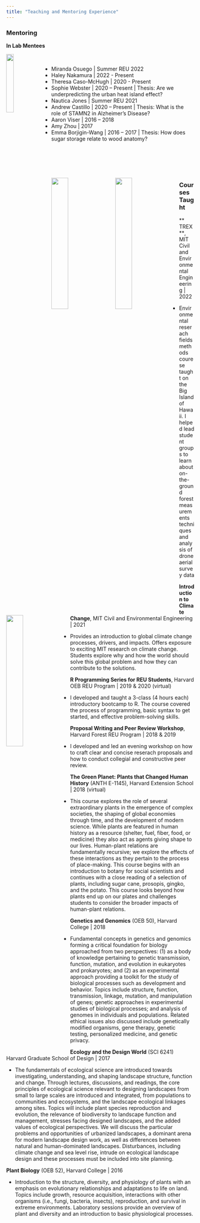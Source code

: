 ```yaml
---
title: "Teaching and Mentoring Experience"
---
```


<link rel="stylesheet" href="styles.css" type="text/css">

### Mentoring 

**In Lab Mentees**

<img src="images/web_89.jpg" style="width:20%; border:0px solid; margin-right: 20px" align="left">

<br>

* Miranda Osuego | Summer REU 2022
* Haley Nakamura | 2022 - Present
* Theresa Caso-McHugh | 2020 - Present
* Sophie Webster | 2020 – Present | Thesis: Are we underpredicting the urban heat island effect? 
* Nautica Jones | Summer REU 2021
* Andrew Castillo | 2020 – Present | Thesis: What is the role of STAMN2 in Alzheimer’s Disease?
* Aaron Viser | 2016 – 2018
* Amy Zhou | 2017
* Emma Borjigin-Wang | 2016 – 2017 | Thesis: How does sugar storage relate to wood anatomy?

<br>
<br>
<br>
<br>

<img src="images/web_87.jpg" style="width:30%; border:0px solid; margin-right: 20px" align="left">
<img src="images/web_131.jpg" style="width:30%; border:0px solid; margin-right: 20px" align="left">
<img src="images/web_88.jpg" style="width:30%; border:0px solid; margin-right: 20px" align="left">

### Courses Taught 

** TREX**, MIT Civil and Environmental Engineering | 2022

* Environmental reserach fields methods courese taught on the Big Island of Hawaii. I helped lead student groups to learn about on-the-ground forest measurements techniques and analysis of drone aerial survey data

**Introduction to Climate Change**, MIT Civil and Environmental Engineering | 2021

* Provides an introduction to global climate change processes, drivers, and impacts. Offers exposure to exciting MIT research on climate change. Students explore why and how the world should solve this global problem and how they can contribute to the solutions. 

**R Programming Series for REU Students**, Harvard OEB REU Program | 2019 & 2020 (virtual)

* I developed and taught a 3-class (4 hours each) introductory bootcamp to R. The course covered the process of programming, basic syntax to get started, and effective problem-solving skills. 

**Proposal Writing and Peer Review Workshop**, Harvard Forest REU Program | 2018 & 2019

* I developed and led an evening workshop on how to craft clear and concise reserach proposals and how to conduct collegial and constructive peer review. 

**The Green Planet: Plants that Changed Human History** (ANTH E-1145), Harvard Extension School | 2018 (virtual)

* This course explores the role of several extraordinary plants in the emergence of complex societies, the shaping of global economies through time, and the development of modern science. While plants are featured in human history as a resource (shelter, fuel, fiber, food, or medicine) they also act as agents giving shape to our lives. Human-plant relations are fundamentally recursive; we explore the effects of these interactions as they pertain to the process of place-making. This course begins with an introduction to botany for social scientists and continues with a close reading of a selection of plants, including sugar cane, prosopis, gingko, and the potato. This course looks beyond how plants end up on our plates and challenges students to consider the broader impacts of human-plant relations.
  
**Genetics and Genomics** (OEB 50), Harvard College | 2018 

* Fundamental concepts in genetics and genomics forming a critical foundation for biology approached from two perspectives: (1) as a body of knowledge pertaining to genetic transmission, function, mutation, and evolution in eukaryotes and prokaryotes; and (2) as an experimental approach providing a toolkit for the study of biological processes such as development and behavior. Topics include structure, function, transmission, linkage, mutation, and manipulation of genes; genetic approaches in experimental studies of biological processes; and analysis of genomes in individuals and populations. Related ethical issues also discussed include genetically modified organisms, gene therapy, genetic testing, personalized medicine, and genetic privacy.

**Ecology and the Design World** (SCI 6241) Harvard Graduate School of Design | 2017

* The fundamentals of ecological science are introduced towards investigating, understanding, and shaping landscape structure, function and change. Through lectures, discussions, and readings, the core principles of ecological science relevant to designing landscapes from small to large scales are introduced and integrated, from populations to communities and ecosystems, and the landscape ecological linkages among sites.  Topics will include plant species reproduction and evolution, the relevance of biodiversity to landscape function and management, stresses facing designed landscapes, and the added values of ecological perspectives. We will discuss the particular problems and opportunities of urbanized landscapes, a dominant arena for modern landscape design work, as well as differences between natural and human-dominated landscapes. Disturbances, including climate change and sea level rise, intrude on ecological landscape design and these processes must be included into site planning.  

**Plant Biology**  (OEB 52), Harvard College | 2016

* Introduction to the structure, diversity, and physiology of plants with an emphasis on evolutionary relationships and adaptations to life on land. Topics include growth, resource acquisition, interactions with other organisms (i.e., fungi, bacteria, insects), reproduction, and survival in extreme environments. Laboratory sessions provide an overview of plant and diversity and an introduction to basic physiological processes.



















